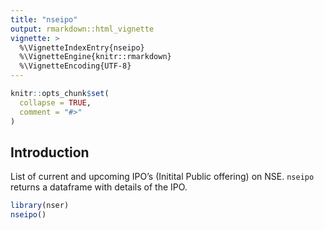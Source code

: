 ---
title: "nseipo"
output: rmarkdown::html_vignette
vignette: >
  %\VignetteIndexEntry{nseipo}
  %\VignetteEngine{knitr::rmarkdown}
  %\VignetteEncoding{UTF-8}
---

```{r, include = FALSE}
knitr::opts_chunk$set(
  collapse = TRUE,
  comment = "#>"
)
```

## Introduction

List of current and upcoming IPO's (Initital Public offering) on NSE. `nseipo` returns a dataframe with details of the IPO. 

```{r example}
library(nser)
nseipo()
```
